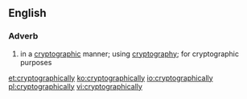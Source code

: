 ==English==

===Adverb===
{{en-adv|-}}

# in a [[cryptographic]] manner; using [[cryptography]]; for cryptographic purposes

[[et:cryptographically]]
[[ko:cryptographically]]
[[io:cryptographically]]
[[pl:cryptographically]]
[[vi:cryptographically]]